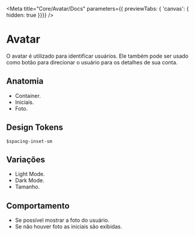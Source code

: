 
<Meta
  title="Core/Avatar/Docs"
  parameters={{ previewTabs: { 'canvas': { hidden: true }}}}
/>

<style>
  {`
  div.bg-light .wrapper {
    display: inline-flex;
    flex-direction: row;
  }
  `}
</style>

# Avatar
O avatar é utilizado para identificar usuários. Ele também pode ser usado como botão para direcionar o usuário para os detalhes de sua conta.

<div class="bg-light">
  <Canvas>
    <div className="wrapper">
      <Avatar
        name="Dwigth Schrute"
        size="xl"
        src="static/media/avatar.7c7145cd.jpg"
      />
      <Avatar
        name="Dwigth Schrute"
        size="lg"
        src="static/media/avatar.7c7145cd.jpg"
      />
      <Avatar
        name="Dwigth Schrute"
        size="md"
        src="static/media/avatar.7c7145cd.jpg"
      />
      <Avatar
        name="Dwigth Schrute"
        size="sm"
        src="static/media/avatar.7c7145cd.jpg"
      />
      <Avatar
        name="Dwigth Schrute"
        size="xl"
      />
      <Avatar
        name="Dwigth Schrute"
        size="lg"
      />
      <Avatar
        name="Dwigth Schrute"
        size="md"
      />
      <Avatar
        name="Dwigth Schrute"
        size="sm"
      />
    </div>
  </Canvas>
</div>

## Anatomia
* Container.
* Iniciais.
* Foto.

## Design Tokens
`$spacing-inset-sm`

## Variações
* Light Mode.
* Dark Mode.
* Tamanho.

## Comportamento
* Se possível mostrar a foto do usuário.
* Se não houver foto as iniciais são exibidas.